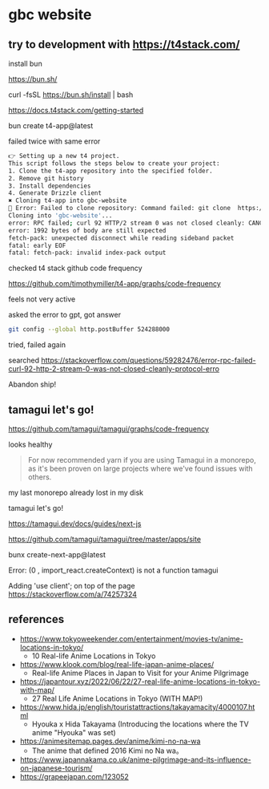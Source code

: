 # gbc website

## try to development with https://t4stack.com/

install bun
 
https://bun.sh/

curl -fsSL https://bun.sh/install | bash

https://docs.t4stack.com/getting-started

bun create t4-app@latest

failed twice with same error

```sh
👉 Setting up a new t4 project.
This script follows the steps below to create your project:
1. Clone the t4-app repository into the specified folder.
2. Remove git history
3. Install dependencies
4. Generate Drizzle client
✖ Cloning t4-app into gbc-website
🚫 Error: Failed to clone repository: Command failed: git clone  https://github.com/timothymiller/t4-app gbc-website
Cloning into 'gbc-website'...
error: RPC failed; curl 92 HTTP/2 stream 0 was not closed cleanly: CANCEL (err 8)
error: 1992 bytes of body are still expected
fetch-pack: unexpected disconnect while reading sideband packet
fatal: early EOF
fatal: fetch-pack: invalid index-pack output
```

checked t4 stack github code frequency

https://github.com/timothymiller/t4-app/graphs/code-frequency

feels not very active

asked the error to gpt, got answer

```sh
git config --global http.postBuffer 524288000
```

tried, failed again

searched https://stackoverflow.com/questions/59282476/error-rpc-failed-curl-92-http-2-stream-0-was-not-closed-cleanly-protocol-erro

Abandon ship!

## tamagui let's go!

https://github.com/tamagui/tamagui/graphs/code-frequency

looks healthy

> For now recommended yarn if you are using Tamagui in a monorepo, as it's been proven on large projects where we've found issues with others.

my last monorepo already lost in my disk

tamagui let's go!

https://tamagui.dev/docs/guides/next-js

https://github.com/tamagui/tamagui/tree/master/apps/site

bunx create-next-app@latest

Error: (0 , import_react.createContext) is not a function tamagui

Adding 'use client'; on top of the page 
https://stackoverflow.com/a/74257324





## references


- https://www.tokyoweekender.com/entertainment/movies-tv/anime-locations-in-tokyo/
  - 10 Real-life Anime Locations in Tokyo
- https://www.klook.com/blog/real-life-japan-anime-places/
  - Real-life Anime Places in Japan to Visit for your Anime Pilgrimage
- https://japantour.xyz/2022/06/22/27-real-life-anime-locations-in-tokyo-with-map/
  - 27 Real Life Anime Locations in Tokyo (WITH MAP!)
- https://www.hida.jp/english/touristattractions/takayamacity/4000107.html
  - Hyouka x Hida Takayama (Introducing the locations where the TV anime "Hyouka" was set)
- https://animesitemap.pages.dev/anime/kimi-no-na-wa
  - The anime that defined 2016
Kimi no Na wa。
- https://www.japannakama.co.uk/anime-pilgrimage-and-its-influence-on-japanese-tourism/
- https://grapeejapan.com/123052